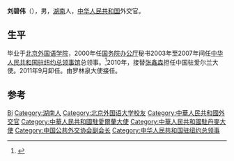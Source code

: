 '''刘碧伟'''（{{bd|1955年|11月|||catIdx=Liu刘}}），男，[[湖南|湖南]]人，[[中华人民共和国|中华人民共和国]]外交官。

== 生平 ==
毕业于[[北京外国语学院|北京外国语学院]]，2000年任[[国务院办公厅|国务院办公厅]]秘书2003年至2007年间任[[中华人民共和国驻纽约总领事馆|中华人民共和国驻纽约总领事馆]]总领事。<ref>{{cite web|url=http://www.nyconsulate.prchina.org/chn/ygwm/wshd/t29862.htm|title=刘碧伟同志简历|publisher=驻纽约总领事馆|accessdate=2010-02-22|deadurl=yes|archiveurl=https://web.archive.org/web/20110109050526/http://www.nyconsulate.prchina.org/chn/ygwm/wshd/t29862.htm|archivedate=2011-01-09}}</ref>2010年，接替[[张鑫森|张鑫森]]担任中国驻爱尔兰大使。2011年9月卸任。由罗林泉大使接任。

== 参考 ==
{{reflist}}

{{start box}}
{{s-dip}}
{{succession box|[[张鑫森|张鑫森]]|[[羅林泉|羅林泉]]|[[中国驻爱尔兰大使列表|中華人民共和國駐愛爾蘭大使]]|2007年12月－2011年8月}}
{{succession box|[[李瑞宇|李瑞宇]]|[[邓英_(外交官)|邓英]]|[[中國駐丹麥大使列表|中華人民共和國駐丹麥大使]]|2013年11月－2017年6月}}
{{end box}}

{{中國政治人物小作品}}

{{Authority control}}
{{DEFAULTSORT:Liu刘}}
[[Category:刘姓|Bi]]
[[Category:湖南人|Category:湖南人]]
[[Category:北京外国语大学校友|Category:北京外国语大学校友]]
[[Category:中華人民共和國外交官|Category:中華人民共和國外交官]]
[[Category:中華人民共和國駐愛爾蘭大使|Category:中華人民共和國駐愛爾蘭大使]]
[[Category:中華人民共和國駐丹麥大使|Category:中華人民共和國駐丹麥大使]]
[[Category:中国公共外交协会副会长|Category:中国公共外交协会副会长]]
[[Category:中华人民共和国驻纽约总领事|Category:中华人民共和国驻纽约总领事]]